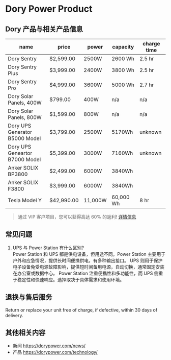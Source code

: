 # Dory Power Product

## Dory 产品与相关产品信息

| name                           | price      | power   | capacity  | charge time |
| ------------------------------ | ---------- | ------- | --------- | ----------- |
| Dory Sentry                    | $2,599.00  | 2500W   | 2600 Wh   | 2.5 hr      |
| Dory Sentry Plus               | $3,999.00  | 2400W   | 3800 Wh   | 2.5 hr      |
| Dory Sentry Pro                | $4,999.00  | 3600W   | 5000 Wh   | 2.7 hr      |
| Dory Solar Panels, 400W        | $799.00    | 400W    | n/a       | n/a         |
| Dory Solar Panels, 800W        | $1,599.00  | 800W    | n/a       | n/a         |
| Dory UPS Generator B5000 Model | $3,799.00  | 2500W   | 5170Wh    | unknown     |
| Dory UPS Geneartor B7000 Model | $5,399.00  | 3000W   | 7160Wh    | unknown     |
| Anker SOLIX BP3800             | $2,499.00  | 6000W   | 3840Wh    |             |
| Anker SOLIX F3800              | $3,999.00  | 6000W   | 3840Wh    |             |
| Tesla Model Y                  | $42,990.00 | 11,000W | 60,000 Wh | 8 hr        |

> 通过 VIP 客户项目，您可以获得高达 60% 的返利! [详情信息](https://kdhciddmbip.typeform.com/to/xuOBknLI)

## 常见问题

1. UPS 与 Power Station 有什么区别?  
   Power Station 和 UPS 都是供电设备，但用途不同。Power Station 主要用于户外和应急情况，提供长时间便携供电，有多种输出接口。
   UPS 则用于保护电子设备免受电源故障影响，提供短时间备用电源，自动切换，通常固定安装在办公室或数据中心。
   Power Station 注重便携性和多功能性，而 UPS 侧重于稳定性和快速响应。选择取决于具体需求和使用环境。

## 退换与售后服务

Return or replace your unit free of charge, if defective, within 30 days of delivery.

## 其他相关内容

- 新闻 https://dorypower.com/news/
- 产品 https://dorypower.com/technology/

